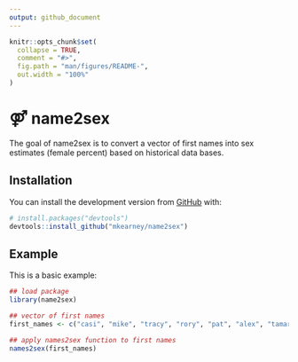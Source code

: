 ```yaml
---
output: github_document
---
```


<!-- README.md is generated from README.Rmd. Please edit that file -->

```r
knitr::opts_chunk$set(
  collapse = TRUE,
  comment = "#>",
  fig.path = "man/figures/README-",
  out.width = "100%"
)
```
# ⚤ name2sex

The goal of name2sex is to convert a vector of first names into sex estimates (female percent) based on historical data bases.

## Installation

You can install the development version from [GitHub](https://github.com/) with:

``` r
# install.packages("devtools")
devtools::install_github("mkearney/name2sex")
```
## Example

This is a basic example:

```r
## load package
library(name2sex)

## vector of first names
first_names <- c("casi", "mike", "tracy", "rory", "pat", "alex", "tamar")

## apply names2sex function to first names
names2sex(first_names)
```

